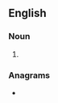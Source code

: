 ==English==

===Noun===
{{head|en|noun plural form}}

# {{plural of|clootie|lang=en}}

===Anagrams===
* {{anagrams|en|a=ceiloost|colitose}}